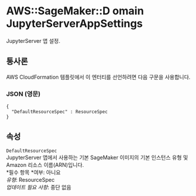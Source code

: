 # AWS::SageMaker::D omain JupyterServerAppSettings

JupyterServer 앱 설정.

## 통사론

AWS CloudFormation 템플릿에서 이 엔터티를 선언하려면 다음 구문을 사용합니다.

### JSON (영문)

```
{
  "DefaultResourceSpec" : ResourceSpec
}
```

## 속성

`DefaultResourceSpec`  
JupyterServer 앱에서 사용하는 기본 SageMaker 이미지의 기본 인스턴스 유형 및 Amazon 리소스 이름(ARN)입니다.  
*필수 항목 *여부: 아니요  
_유형_: ResourceSpec  
_업데이트 필요 사항_: 중단 없음

